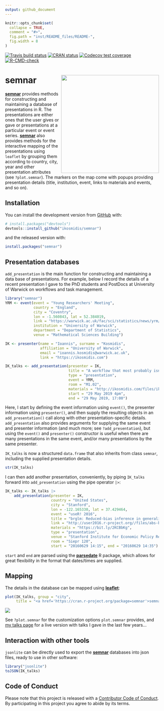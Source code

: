```yaml
---
output: github_document
---
```


```r
knitr::opts_chunk$set(
  collapse = TRUE,
  comment = "#>",
  fig.path = "inst/README_files/README-",
  fig.width = 8
)
```
<!-- badges: start -->
[![Travis build status](https://travis-ci.org/ikosmidis/semnar.svg?branch=master)](https://travis-ci.org/ikosmidis/semnar)
[![CRAN status](https://www.r-pkg.org/badges/version/semnar)](https://cran.r-project.org/package=semnar)
[![Codecov test coverage](https://codecov.io/gh/ikosmidis/semnar/branch/master/graph/badge.svg)](https://app.codecov.io/gh/ikosmidis/semnar?branch=master)
[![R-CMD-check](https://github.com/ikosmidis/semnar/actions/workflows/R-CMD-check.yaml/badge.svg)](https://github.com/ikosmidis/semnar/actions/workflows/R-CMD-check.yaml)
<!-- badges: end -->

# semnar <img src="https://github.com/ikosmidis/semnar/blob/develop/inst/art/semnar_hex.svg" width="320" align="right">

[**semnar**](https://github.com/ikosmidis/semnar) provides methods for constructing and maintaining a database of presentations in R. The presentations are either ones that the user gives or gave or presentations at a particular event or event series. [**semnar**](https://github.com/ikosmidis/semnar) also provides methods for the interactive mapping of the presentations using `leaflet` by grouping them according to country, city, year and other presentation attributes (see `?plot.semnar`). The markers on the map come with popups providing presentation details (title, institution, event, links to materials and events, and so on).

## Installation

You can install the development version from [GitHub](https://github.com/) with:
```r
# install.packages("devtools")
devtools::install_github("ikosmidis/semnar")
```
and the released version with:
```r
install.packages("semnar")
```

## Presentation databases

`add_presentation` is the main function for constructing and maintaining a data base of presentations. For example, below I record the details of a recent presentation I gave to the PhD students and PostDocs at University of Warwick on workflows and task management. 
```r
library("semnar")
YRM <- event(event = "Young Researchers' Meeting",
             country = "England",
             city = "Coventry",
             lon = -1.560843, lat = 52.384019,
             link = "https://warwick.ac.uk/fac/sci/statistics/news/yrm/",
             institution = "University of Warwick",
             department = "Department of Statistics",
             venue = "Mathematical Sciences Building")

IK <- presenter(name = "Ioannis", surname = "Kosmidis",
                affiliation = "University of Warwick",
                email = "ioannis.kosmidis@warwick.ac.uk",
                link = "https://ikosmidis.com")

IK_talks <- add_presentation(presenter = IK,
                             title = "A workflow that most probably isn't yours",
                             type = "presentation",
                             event = YRM,
                             room = "M1.02",
                             materials = "http://ikosmidis.com/files/ikosmidis_YRM_2019.pdf",
                             start = "29 May 2019 4pm",
                             end = "29 May 2019, 17:00")
```
Here, I start by defining the event information using `event()`, the presenter information using `presenter()`, and then supply the resulting objects in an `add_presentation()` call along with other presentation-specific details. `add_presentation` also provides arguments for supplying the same event and presenter information (and much more; see `?add_presentation`), but using the `event()` and `presenter()` constructor is useful when there are many presentations in the same event, and/or many presentations by the same presenter.

`IK_talks` is now a structured `data.frame` that also inherits from class `semnar`, including the supplied presentation details.
```r
str(IK_talks)
```

I can then add another presentation, conveniently, by piping `IK_talks` forward into `add_presentation` using the pipe operator `|>`:
```r
IK_talks <- IK_talks |>
    add_presentation(presenter = IK,
                     country = "United States",
                     city = "Stanford",
                     lon = -122.165330, lat = 37.429464,
                     event = "useR! 2016",
                     title = "brglm: Reduced-bias inference in generalized linear models",
                     link = "http://user2016.r-project.org//files/abs-book.pdf",
                     materials = "https://bit.ly/2KCBbKg",
                     type = "presentation", 
                     venue = "Stanford Institute for Economic Policy Research",
                     room = "Siepr 120",
                     start = "20160629 14:15", end = "20160629 14:35")
```
`start` and `end` are parsed using the [**parsedate**](https://cran.r-project.org/package=parsedate) R package, which allows for great flexibility in the format that dates/times are supplied.



## Mapping
The details in the database can be mapped using [**leaflet**](https://cran.r-project.org/package=leaflet):
```r
plot(IK_talks, group = "city",
     title = "<a href='https://cran.r-project.org/package=semnar'>semnar</a> map")
```

![](https://github.com/ikosmidis/semnar/blob/master/inst/README_files/IK_talks.png)


See `?plot.semnar` for the customization options `plot.semnar` provides, and [my talks page](http://ikosmidis.com/talks) for a live version with talks I gave in the last few years...

## Interaction with other tools
`jsonlite` can be directly used to export the [**semnar**](https://github.com/ikosmidis/semnar) databases into json files, ready to use in other software:
```r
library("jsonlite")
toJSON(IK_talks)
```

## Code of Conduct

Please note that this project is released with a [Contributor Code of Conduct](https://github.com/ikosmidis/semnar/blob/master/CONDUCT.md). By participating in this project you agree to abide by its terms.

